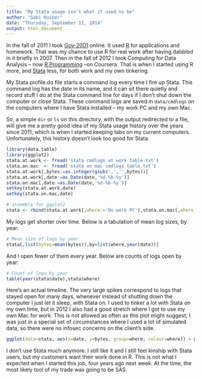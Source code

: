 ```yaml
---
title: "My Stata usage isn't what it used to be"
author: "Gabi Huiber"
date: "Thursday, September 11, 2014"
output: html_document
---
```


In the fall of 2011 I took [Gov-2001](http://projects.iq.harvard.edu/gov2001/) online. It used [R](http://cran.r-project.org/) for applications and homework. That was my chance to use R for real work after having dabbled in it briefly in 2007. Then in the fall of 2012 I took Computing for Data Analysis -- now [R Programming](https://www.coursera.org/course/rprog) --on Coursera. That is when I started using R more, and [Stata](http://www.stata.com/) less, for both work and my own tinkering.

My Stata profile.do file starts a command log every time I fire up Stata. This command log has the date in its name, and it can sit there quietly and record stuff I do at the Stata command line for days if I don't shut down the computer or close Stata. These command logs are saved in `data/cmdlogs` on the computers where I have Stata installed -- my work PC and my own Mac.

So, a simple `dir` or `ls` on this directory, with the output redirected to a file, will give me a pretty good idea of my Stata usage history over the years since 2011, which is when I started keeping tabs on my current computers. Unfortunately, this history doesn't look too good for Stata.

```r
library(data.table)
library(ggplot2)
stata.at.work <- fread('stata cmdlogs at work table.txt')
stata.on.mac  <- fread('stata on mac cmdlogs table.txt')
stata.at.work[,bytes:=as.integer(gsub(',','',bytes))]
stata.at.work[,date:=as.Date(date,'%d-%b-%y')]
stata.on.mac[,date:=as.Date(date,'%d-%b-%y')]
setkey(stata.at.work,date)
setkey(stata.on.mac,date)

# assemble for ggplot2
stata <- rbind(stata.at.work[,where:='On work PC'],stata.on.mac[,where:='On own Mac'])
```

My logs get shorter over time. Below is a tabulation of mean log sizes, by year:

```r
# Mean size of logs by year
stata[,list(bytes=mean(bytes)),by=list(where,year(date))]
```

And I open fewer of them every year. Below are counts of logs open by year:

```r
# Count of logs by year
table(year(stata$date),stata$where)
```

Here's an actual timeline. The very large spikes correspond to logs that stayed open for many days, whenever instead of shutting down the computer I just let it sleep, with Stata on. I used to tinker a lot with Stata on my own time, but in 2012 I also had a good stretch where I got to use my own Mac for work. This is not allowed as often as this plot might suggest; I was just in a special set of circumstances where I used a lot of simulated data, so there were no infosec concerns on the client's side.

```r
ggplot(data=stata, aes(x=date, y=bytes, group=where, colour=where)) + geom_line()
```

I don't use Stata much anymore. I still like it and I still feel kinship with Stata users, but my customers want their work done in R. This is not what I expected when I started this job, four years ago next week. At the time, the most likely tool of my trade was going to be SAS.